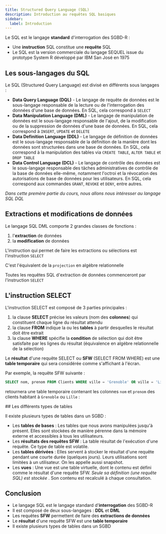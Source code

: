 ```yaml
---
title: Structured Query Language (SQL)
description: Introduction au requêtes SQL basiques
sidebar:
  label: Introduction
---
```



<Slide title="Le langage SQL">

Le SQL est le langage **standard** d'interrogation des SGBD-R :
- Une **instruction** SQL constitue une **requête** SQL
- Le SQL est la version commerciale du langage SEQUEL issue du prototype System R développé par IBM San José en 1975

</Slide>
<Slide>

## Les sous-langages du SQL

Le SQL (Structured Query Language) est divisé en différents sous langages :

- **Data Query Language (DQL)** - Le langage de requête de données est le sous-langage responsable de la lecture ou de l'interrogation des données d'une base de données. En SQL, cela correspond à `SELECT`
- **Data Manipulation Language (DML)** - Le langage de manipulation de données est le sous-langage responsable de l'ajout, de la modification ou de la suppression de données d'une base de données. En SQL, cela correspond à `INSERT`, `UPDATE` et `DELETE`
- **Data Definition Language (DDL)** - Le langage de définition de données est le sous-langage responsable de la définition de la manière dont les données sont structurées dans une base de données. En SQL, cela correspond à la manipulation des tables via `CREATE TABLE`, `ALTER TABLE` et `DROP TABLE`
- **Data Control Language (DCL)** - Le langage de contrôle des données est le sous-langage responsable des tâches administratives de contrôle de la base de données elle-même, notamment l'octroi et la révocation des autorisations de base de données pour les utilisateurs. En SQL, cela correspond aux commandes `GRANT`, `REVOKE` et `DENY`, entre autres.

_Dans cette premère partie du cours, nous allons nous intéresser au langage SQL DQL_

</Slide>
<Slide>

## Extractions et modifications de données

Le langage SQL DML comporte 2 grandes classes de fonctions :

1. l'**extraction** de données
2. la **modification** de données

L'instruction qui permet de faire les extractions ou sélections est l'instruction `SELECT`

C'est l'équivalent de la `projection` en algèbre relationnelle

Toutes les requêtes SQL d'extraction de données commenceront par l'instruction `SELECT`

</Slide>
<Slide>

## L'instruction SELECT

L'instruction SELECT est composé de 3 parties principales :

1. la clause **SELECT** précise les valeurs (nom des **colonnes**) qui constituent chaque ligne du résultat attendu
2. la clause **FROM** indique la ou les **tables** à partir desquelles le résultat doit être extrait
3. la clause **WHERE** spécifie la **condition** de sélection qui doit être satisfaite par les lignes du résultat (équivalence en algèbre relationnelle de la sélection)

</Slide>
<Slide>

Le **résultat** d'une requête SELECT ou **SFW** (SELECT FROM WHERE) est une **table temporaire** qui sera considérée comme s'affichant à l'écran.

Par exemple, la requête SFW suivante :

```sql
SELECT nom, prenom FROM Clients WHERE ville = 'Grenoble' OR ville = 'Lille'
```

retournera une table temporaire contenant les colonnes `nom` et `prenom` des clients habitant à `Grenoble` ou `Lille` :


<Table
  sqliteDB="public/sample/ecommerce/ecommerce-fr-erd-v2.sqlite"
  title="Clients"
  query={`SELECT nom, prenom FROM Clients WHERE ville = 'Grenoble' OR ville = 'Lille'`}
/>

</Slide>
<Slide>
## Les différents types de tables

Il existe plusieurs types de tables dans un SGBD :

- Les **tables de bases** : Les tables que nous avons manipulées jusqu'à présent. Elles sont stockées de manière pérenne dans la mémoire externe et accessibles à tous les utilisateurs.
- Les **résultats des requêtes SFW** : La table résultat de l'exécution d'une requête. Ce type de table est volatile.
- Les **tables dérivées** : Elles servent à stocker le résultat d'une requête pendant une courte durée (quelques jours). Leurs utilisations sont limitées à un utilisateur. On les appelle aussi snapshot.
- Les **vues** : Une vue est une table virtuelle, dont le contenu est défini comme le résultat d'une requête SFW. _Seule sa définition (une requête SQL) est stockée_ . Son contenu est recalculé à chaque consultation.

</Slide>
<Slide>

## Conclusion

- Le langage SQL est le langage standard d'**interrogation** des SGBD-R
- Il est composé de deux sous-langages : **DDL** et **DML**
- Les requêtes **SFW** permettent de faire des **extractions de données**
- Le **résultat** d'une requête SFW est une **table temporaire**
- Il existe plusieurs types de tables dans un SGBD

</Slide>
